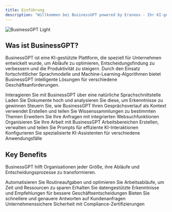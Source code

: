 ```yaml
---
title: Einführung
description: "Willkommen bei BusinessGPT powered by Eraneos - Ihr KI-gestützter Geschäftsassistent"
---
```


<img
  src="/images/screen/welcome_light.png"
  alt="BusinessGPT Light"
/>

## Was ist BusinessGPT?

BusinessGPT ist eine KI-gestützte Plattform, die speziell für Unternehmen entwickelt wurde, um Abläufe zu optimieren, Entscheidungsfindung zu verbessern und die Produktivität zu steigern. Durch den Einsatz fortschrittlicher Sprachmodelle und Machine-Learning-Algorithmen bietet BusinessGPT intelligente Lösungen für verschiedene Geschäftsanforderungen.

<CardGroup cols={3}>
  <Card
    title="Chat-Oberfläche"
    icon="comments"
    href="/features/chat"
  >
    Interagieren Sie mit BusinessGPT über eine natürliche Sprachschnittstelle
  </Card>
  <Card
    title="Dokumentenverarbeitung"
    icon="file-lines"
    href="/features/document-processing"
  >
    Laden Sie Dokumente hoch und analysieren Sie diese, um Erkenntnisse zu gewinnen
  </Card>
  <Card
    title="Gedächtnisfunktion"
    icon="brain"
    href="/features/memory"
  >
    Steuern Sie, wie BusinessGPT Ihren Gesprächsverlauf als Kontext verwendet
  </Card>
  <Card
    title="Wissensdatenbank"
    icon="database"
    href="/features/knowledge-library"
  >
    Erstellen und teilen Sie Wissenssammlungen zu bestimmten Themen
  </Card>
  <Card
    title="Websuche"
    icon="globe"
    href="/features/web-search"
  >
    Erweitern Sie Ihre Anfragen mit integrierten Websuchfunktionen
  </Card>
  <Card
    title="Arbeitsbereiche"
    icon="folder-tree"
    href="/features/workspaces"
  >
    Organisieren Sie Ihre Arbeit mit BusinessGPT Arbeitsbereichen
  </Card>
  <Card
    title="Promptbibliotheken"
    icon="book"
    href="/features/prompt-libraries"
  >
    Erstellen, verwalten und teilen Sie Prompts für effiziente KI-Interaktionen
  </Card>
  <Card
    title="Assistenten"
    icon="robot"
    href="/features/assistants"
  >
    Konfigurieren Sie spezialisierte KI-Assistenten für verschiedene Anwendungsfälle
  </Card>
</CardGroup>

## Key Benefits

BusinessGPT hilft Organisationen jeder Größe, ihre Abläufe und Entscheidungsprozesse zu transformieren.

<CardGroup cols={2}>
  <Card
    title="Gesteigerte Effizienz"
    icon="gauge-high"
  >
    Automatisieren Sie Routineaufgaben und optimieren Sie Arbeitsabläufe, um Zeit und Ressourcen zu sparen
  </Card>
  <Card
    title="Verbesserte Entscheidungsfindung"
    icon="lightbulb"
  >
    Erhalten Sie datengestützte Erkenntnisse und Empfehlungen für bessere Geschäftsentscheidungen
  </Card>
  <Card
    title="Verbesserte Kundenerfahrung"
    icon="users"
  >
    Bieten Sie schnellere und genauere Antworten auf Kundenanfragen
  </Card>
  <Card
    title="Sicher & Konform"
    icon="shield-halved"
    href="/security/overview"
  >
    Unternehmenssichere Sicherheit mit Compliance-Zertifizierungen
  </Card>
</CardGroup>
